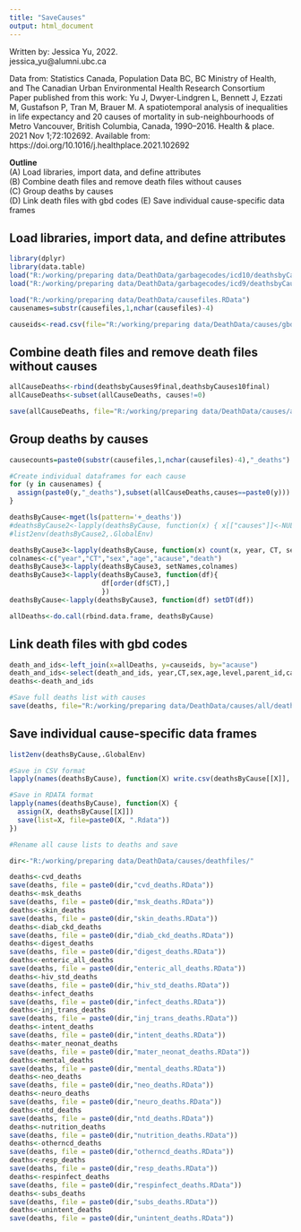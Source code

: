 ```yaml
---
title: "SaveCauses"
output: html_document
---
```

   Written by: Jessica Yu, 2022.                                                                         
               jessica_yu@alumni.ubc.ca                                                                               
                                                                                             
   Data from: Statistics Canada, Population Data BC, BC Ministry of Health, and The Canadian Urban Environmental Health Research Consortium                       
   Paper published from this work: 
   Yu J, Dwyer-Lindgren L, Bennett J, Ezzati M, Gustafson P, Tran M, Brauer M. A spatiotemporal analysis of inequalities in life expectancy and 20 causes of mortality in sub-neighbourhoods of Metro Vancouver, British Columbia, Canada, 1990–2016. Health & place. 2021 Nov 1;72:102692. Available from: https://doi.org/10.1016/j.healthplace.2021.102692                                                    
                                                                                                         
   **Outline**                                                                                               
             (A) Load libraries, import data, and define attributes                                                  
             (B) Combine death files and remove death files without causes                                        
             (C) Group deaths by causes                                                                   
             (D) Link death files with gbd codes
             (E) Save individual cause-specific data frames

## Load libraries, import data, and define attributes  
             
```r
library(dplyr)
library(data.table)
load("R:/working/preparing data/DeathData/garbagecodes/icd10/deathsbyCauseICD10.RDATA")
load("R:/working/preparing data/DeathData/garbagecodes/icd9/deathsbyCausesICD9_final.RDATA")

load("R:/working/preparing data/DeathData/causefiles.RData")
causenames=substr(causefiles,1,nchar(causefiles)-4)

causeids<-read.csv(file="R:/working/preparing data/DeathData/causes/gbdcauseids.csv", header=T)
```

## Combine death files and remove death files without causes

```r
allCauseDeaths<-rbind(deathsbyCauses9final,deathsbyCauses10final)
allCauseDeaths<-subset(allCauseDeaths, causes!=0)

save(allCauseDeaths, file="R:/working/preparing data/DeathData/causes/allCauseDeaths.rdata")
```


## Group deaths by causes

```r
causecounts=paste0(substr(causefiles,1,nchar(causefiles)-4),"_deaths")

#Create individual dataframes for each cause
for (y in causenames) {
  assign(paste0(y,"_deaths"),subset(allCauseDeaths,causes==paste0(y)))
}

deathsByCause<-mget(ls(pattern='+_deaths'))
#deathsByCause2<-lapply(deathsByCause, function(x) { x[["causes"]]<-NULL; x })
#list2env(deathsByCause2,.GlobalEnv)

deathsByCause3<-lapply(deathsByCause, function(x) count(x, year, CT, sex, age,causes))
colnames<-c("year","CT","sex","age","acause","death")
deathsByCause3<-lapply(deathsByCause3, setNames,colnames)
deathsByCause3<-lapply(deathsByCause3, function(df){
                       df[order(df$CT),]
                       })
deathsByCause<-lapply(deathsByCause3, function(df) setDT(df))

allDeaths<-do.call(rbind.data.frame, deathsByCause)

```

## Link death files with gbd codes

```r
death_and_ids<-left_join(x=allDeaths, y=causeids, by="acause")
death_and_ids<-select(death_and_ids, year,CT,sex,age,level,parent_id,cause_id,acause,death,level_0,level_1,level_2)
deaths<-death_and_ids

#Save full deaths list with causes
save(deaths, file="R:/working/preparing data/DeathData/causes/all/deaths.Rdata")


```


## Save individual cause-specific data frames

```r
list2env(deathsByCause,.GlobalEnv)

#Save in CSV format
lapply(names(deathsByCause), function(X) write.csv(deathsByCause[[X]], file=paste0(X, ".csv")))

#Save in RDATA format
lapply(names(deathsByCause), function(X) {
  assign(X, deathsByCause[[X]])
  save(list=X, file=paste0(X, ".Rdata"))
})

#Rename all cause lists to deaths and save

dir<-"R:/working/preparing data/DeathData/causes/deathfiles/"

deaths<-cvd_deaths
save(deaths, file = paste0(dir,"cvd_deaths.RData"))
deaths<-msk_deaths
save(deaths, file = paste0(dir,"msk_deaths.RData"))
deaths<-skin_deaths
save(deaths, file = paste0(dir,"skin_deaths.RData"))
deaths<-diab_ckd_deaths
save(deaths, file = paste0(dir,"diab_ckd_deaths.RData"))
deaths<-digest_deaths
save(deaths, file = paste0(dir,"digest_deaths.RData"))
deaths<-enteric_all_deaths
save(deaths, file = paste0(dir,"enteric_all_deaths.RData"))
deaths<-hiv_std_deaths
save(deaths, file = paste0(dir,"hiv_std_deaths.RData"))
deaths<-infect_deaths
save(deaths, file = paste0(dir,"infect_deaths.RData"))
deaths<-inj_trans_deaths
save(deaths, file = paste0(dir,"inj_trans_deaths.RData"))
deaths<-intent_deaths
save(deaths, file = paste0(dir,"intent_deaths.RData"))
deaths<-mater_neonat_deaths
save(deaths, file = paste0(dir,"mater_neonat_deaths.RData"))
deaths<-mental_deaths
save(deaths, file = paste0(dir,"mental_deaths.RData"))
deaths<-neo_deaths
save(deaths, file = paste0(dir,"neo_deaths.RData"))
deaths<-neuro_deaths
save(deaths, file = paste0(dir,"neuro_deaths.RData"))
deaths<-ntd_deaths
save(deaths, file = paste0(dir,"ntd_deaths.RData"))
deaths<-nutrition_deaths
save(deaths, file = paste0(dir,"nutrition_deaths.RData"))
deaths<-otherncd_deaths
save(deaths, file = paste0(dir,"otherncd_deaths.RData"))
deaths<-resp_deaths
save(deaths, file = paste0(dir,"resp_deaths.RData"))
deaths<-respinfect_deaths
save(deaths, file = paste0(dir,"respinfect_deaths.RData"))
deaths<-subs_deaths
save(deaths, file = paste0(dir,"subs_deaths.RData"))
deaths<-unintent_deaths
save(deaths, file = paste0(dir,"unintent_deaths.RData"))

```


